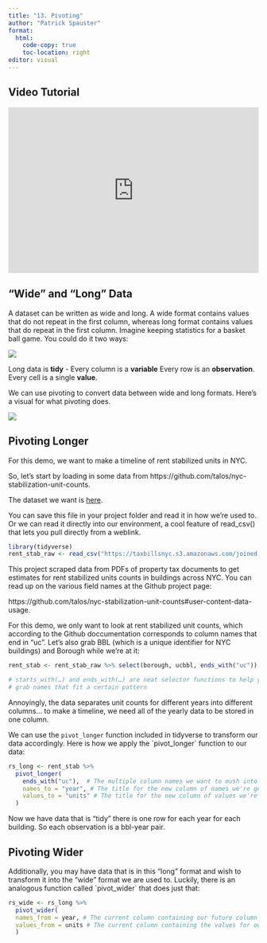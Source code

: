 ```yaml
---
title: "13. Pivoting"
author: "Patrick Spauster"
format:
  html:
    code-copy: true
    toc-location: right
editor: visual
---
```


## Video Tutorial

```{=html}
<div style="max-width:608px"><div style="position:relative;padding-bottom:66.118421052632%"><iframe id="kaltura_player" src="https://cdnapisec.kaltura.com/p/1674401/sp/167440100/embedIframeJs/uiconf_id/23435151/partner_id/1674401?iframeembed=true&playerId=kaltura_player&entry_id=1_l6mfvz2o&flashvars[streamerType]=auto&amp;flashvars[localizationCode]=en&amp;flashvars[sideBarContainer.plugin]=true&amp;flashvars[sideBarContainer.position]=left&amp;flashvars[sideBarContainer.clickToClose]=true&amp;flashvars[chapters.plugin]=true&amp;flashvars[chapters.layout]=vertical&amp;flashvars[chapters.thumbnailRotator]=false&amp;flashvars[streamSelector.plugin]=true&amp;flashvars[EmbedPlayer.SpinnerTarget]=videoHolder&amp;flashvars[dualScreen.plugin]=true&amp;flashvars[LeadWithHLSOnFlash]=true&amp;flashvars[Kaltura.addCrossoriginToIframe]=true&amp;&wid=1_nk0l3pjw" width="608" height="402" allowfullscreen webkitallowfullscreen mozAllowFullScreen allow="autoplay *; fullscreen *; encrypted-media *" sandbox="allow-downloads allow-forms allow-same-origin allow-scripts allow-top-navigation allow-pointer-lock allow-popups allow-modals allow-orientation-lock allow-popups-to-escape-sandbox allow-presentation allow-top-navigation-by-user-activation" frameborder="0" title="13. pivoting" style="position:absolute;top:0;left:0;width:100%;height:100%"></iframe></div></div>
```
## "Wide" and "Long" Data

A dataset can be written as wide and long. A wide format contains values that do not repeat in the first column, whereas long format contains values that do repeat in the first column. Imagine keeping statistics for a basket ball game. You could do it two ways:

![](https://www.statology.org/wp-content/uploads/2021/12/wideLong1-1-768x543.png)

Long data is **tidy** - Every column is a **variable** Every row is an **observation**. Every cell is a single **value**.

We can use pivoting to convert data between wide and long formats. Here's a visual for what pivoting does.

![](https://fromthebottomoftheheap.net/assets/img/posts/tidyr-longer-wider.gif)

## Pivoting Longer

For this demo, we want to make a timeline of rent stabilized units in NYC.

So, let's start by loading in some data from https://github.com/talos/nyc-stabilization-unit-counts.

The dataset we want is [here](https://taxbillsnyc.s3.amazonaws.com/joined.csv).

You can save this file in your project folder and read it in how we're used to. Or we can read it directly into our environment, a cool feature of read_csv() that lets you pull directly from a weblink.

```r
library(tidyverse)
rent_stab_raw <- read_csv("https://taxbillsnyc.s3.amazonaws.com/joined.csv")
```

This project scraped data from PDFs of property tax documents to get estimates for rent stabilized units counts in buildings across NYC. You can read up on the various field names at the Github project page:

https://github.com/talos/nyc-stabilization-unit-counts#user-content-data-usage.

For this demo, we only want to look at rent stabilized unit counts, which according to the Github doccumentation corresponds to column names that end in "uc". Let's also grab BBL (which is a unique identifier for NYC buildings) and Borough while we're at it:

```r
rent_stab <- rent_stab_raw %>% select(borough, ucbbl, ends_with("uc"))

# starts_with(…) and ends_with(…) are neat selector functions to help you 
# grab names that fit a certain pattern 
```

Annoyingly, the data separates unit counts for different years into different columns... to make a timeline, we need all of the yearly data to be stored in one column.

We can use the `pivot_longer` function included in tidyverse to transform our data accordingly. Here is how we apply the \`pivot_longer\` function to our data:

```r
rs_long <- rent_stab %>% 
  pivot_longer(
    ends_with("uc"),  # The multiple column names we want to mush into one column
    names_to = "year", # The title for the new column of names we're generating
    values_to = "units" # The title for the new column of values we're generating
  )
```

Now we have data that is "tidy" there is one row for each year for each building. So each observation is a bbl-year pair.

## Pivoting Wider

Additionally, you may have data that is in this "long" format and wish to transform it into the "wide" format we are used to. Luckily, there is an analogous function called \`pivot_wider\` that does just that:

```r
rs_wide <- rs_long %>%
  pivot_wider(
  names_from = year, # The current column containing our future column names
  values_from = units # The current column containing the values for our future columns
  )
```
